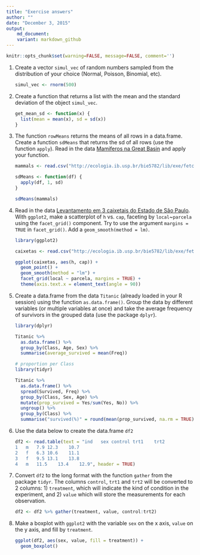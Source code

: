 ```yaml
---
title: "Exercise answers"
author: ""
date: "December 3, 2015"
output: 
    md_document:
    variant: markdown_github
---
```


```r
knitr::opts_chunk$set(warning=FALSE, message=FALSE, comment='')
```
  
1. Create a vector `simul_vec` of random numbers sampled from the distribution of your choice (Normal, Poisson, Binomial, etc).

    ```r
    simul_vec <- rnorm(500)
    ```

2. Create a function that returns a list with the mean and the standard deviation of the object `simul_vec`.

    ```r
    get_mean_sd <- function(x) {
      list(mean = mean(x), sd = sd(x))
    }
    ```

3. The function `rowMeans` returns the means of all rows in a data.frame. Create a function `sdMeans` that returns the sd of all rows (use the function `apply`). Read in the data [Mamiferos na Great Basin](http://ecologia.ib.usp.br/bie5782/lib/exe/fetch.php?media=dados:gbmam93.csv) and apply your function.

    ```r
    mammals <- read.csv("http://ecologia.ib.usp.br/bie5782/lib/exe/fetch.php?media=dados:gbmam93.csv")
    
    sdMeans <- function(df) {
      apply(df, 1, sd)
    }
    
    sdMeans(mammals)
    ```

4.  Read in the data [Levantamento em 3 caixetais do Estado de São Paulo](http://ecologia.ib.usp.br/bie5782/lib/exe/fetch.php?media=dados:caixeta.csv). With `ggplot2`, make a scatterplot of `h` vs. `cap`, faceting by `local`~`parcela` using the `facet_grid()` component. Try to use the argument `margins = TRUE` in `facet_grid()`. Add a `geom_smooth(method = lm)`.

    ```r
    library(ggplot2)
    
    caixetas <- read.csv("http://ecologia.ib.usp.br/bie5782/lib/exe/fetch.php?media=dados:caixeta.csv")
    
    ggplot(caixetas, aes(h, cap)) +
      geom_point() +
      geom_smooth(method = "lm") +
      facet_grid(local ~ parcela, margins = TRUE) +
      theme(axis.text.x = element_text(angle = 90))
    ```

5. Create a data.frame from the data `Titanic` (already loaded in your R session) using the function `as.data.frame()`. Group the data by different variables (or multiple variables at once) and take the average frequency of survivors in the grouped data (use the package `dplyr`).

    ```r
    library(dplyr)
    
    Titanic %>%
      as.data.frame() %>%
      group_by(Class, Age, Sex) %>%
      summarise(average_survived = mean(Freq))
    
    # proportion per Class
    library(tidyr)
    
    Titanic %>% 
      as.data.frame() %>%
      spread(Survived, Freq) %>%
      group_by(Class, Sex, Age) %>%
      mutate(prop_survived = Yes/sum(Yes, No)) %>%
      ungroup() %>%
      group_by(Class) %>%
      summarise("survived(%)" = round(mean(prop_survived, na.rm = TRUE)*100, 2))
    ```

6. Use the data below to create the data.frame `df2`

    ```r
    df2 <- read.table(text = "ind	sex	control	trt1	trt2
    1	m	7.9	12.3	10.7
    2	f	6.3	10.6	11.1
    3	f	9.5	13.1	13.8
    4	m	11.5	13.4	12.9", header = TRUE)
    ```

7. Convert `df2` to the long format with the function `gather` from the package `tidyr`. The columns `control`, `trt1` and `trt2` will be converted to 2 columns: 1) `treatment`, which will indicate the kind of condition in the experiment, and 2) `value` which will store the measurements for each observation.

    ```r
    df2 <- df2 %>% gather(treatment, value, control:trt2) 
    ```

8. Make a boxplot with `ggplot2` with the variable `sex` on the x axis, `value` on the y axis, and fill by `treatment`.

    ```r
    ggplot(df2, aes(sex, value, fill = treatment)) +
      geom_boxplot()
    ```